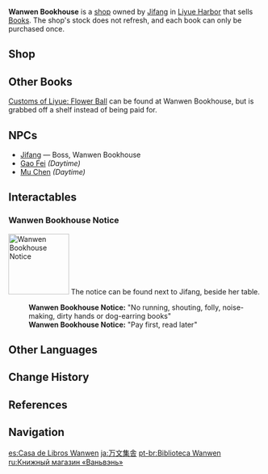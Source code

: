 {{Location Infobox
|image        = <gallery>
Wanwen Bookhouse.png|In-game
Point of Interest Wanwen Bookhouse Location.png|Map
</gallery>
|type         = Point of Interest
|region       = Liyue
|area         = Sea of Clouds
|subarea      = Liyue Harbor
}}
'''Wanwen Bookhouse''' is a [[shop]] owned by [[Jifang]] in [[Liyue Harbor]] that sells [[Books]]. The shop's stock does not refresh, and each book can only be purchased once.

==Shop==
{{Vendor|Jifang}}

==Other Books==
[[Customs of Liyue: Flower Ball]] can be found at Wanwen Bookhouse, but is grabbed off a shelf instead of being paid for.

==NPCs==
* [[Jifang]] &mdash; Boss, Wanwen Bookhouse
* [[Gao Fei]] ''(Daytime)''
* [[Mu Chen]] ''(Daytime)''

==Interactables==
===Wanwen Bookhouse Notice===
[[File:Sign_Wanwen_Bookhouse_Notice.jpg|thumb|120px|Wanwen Bookhouse Notice]]
The notice can be found next to Jifang, beside her table.

{{Dialogue start}}
:'''Wanwen Bookhouse Notice:''' "No running, shouting, folly, noise-making, dirty hands or dog-earring books"
:'''Wanwen Bookhouse Notice:''' "Pay first, read later"
{{Dialogue end}}
{{clr}}
==Other Languages==
{{Other Languages
|en      = Wanwen Bookhouse
|zhs     = 万文集舍
|zhs_rm  = Wànwénjíshè
|zht     = 萬文集舍
|zht_rm  = Wànwénjíshè
|zh_tl   = 
|ja      = 万文集舎
|ja_rm   = Manbunshuusha<ref>{{Ref/Quest|Justice, for Books' Sake|note=Japanese Voice-Over}}</ref>
|ja_tl   = Wanwen Bookhouse
|ko      = {{tt|만문집사|萬文集舍}}
|ko_rm   = Manmunjipsa
|ko_tl   = Wanwen Bookhouse
|es      = Casa de Libros Wanwen
|es_tl   = Wanwen Book House
|fr      = Librairie Wanwen
|fr_tl   = Wanwen Bookstore
|ru      = Книжный магазин «Ваньвэнь»
|ru_tl   = "Wanwen" Bookstore
|th      = Wanwen Bookhouse
|vi      = {{tt|Vạn Văn Tập|萬文集}}
|vi_tl   = 
|de      = Buchhandlung Wanwen
|de_tl   = Wanwen Bookstore
|id      = Wanwen Bookhouse
|pt      = Livraria Wanwen
|pt_tl   = Wanwen Bookstore
|tr      = 
|tr_tl   = 
|it      = 
|it_tl   = 
}}

==Change History==
{{Change History|1.0}}

==References==
{{Reflist}}

==Navigation==
{{PoI Navbox|Liyue}}

[[es:Casa de Libros Wanwen]]
[[ja:万文集舎]]
[[pt-br:Biblioteca Wanwen]]
[[ru:Книжный магазин «Ваньвэнь»]]